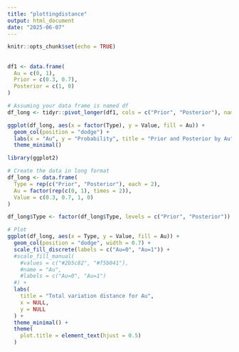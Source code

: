 ```yaml
---
title: "plottingdistance"
output: html_document
date: "2025-06-07"
---
```


```r
knitr::opts_chunk$set(echo = TRUE)
```

## 


```r
df1 <- data.frame(
  Au = c(0, 1),
  Prior = c(0.3, 0.7),
  Posterior = c(1, 0)
)

```

```r
# Assuming your data frame is named df
df_long <- tidyr::pivot_longer(df1, cols = c("Prior", "Posterior"), names_to = "Type", values_to = "Value")

ggplot(df_long, aes(x = factor(Type), y = Value, fill = Au)) +
  geom_col(position = "dodge") +
  labs(x = "Au", y = "Probability", title = "Prior and Posterior by Au") +
  theme_minimal()

```

```r
library(ggplot2)

# Create the data in long format
df_long <- data.frame(
  Type = rep(c("Prior", "Posterior"), each = 2),
  Au = factor(rep(c(0, 1), times = 2)),
  Value = c(0.3, 0.7, 1, 0)
)

df_long$Type <- factor(df_long$Type, levels = c("Prior", "Posterior"))

# Plot
ggplot(df_long, aes(x = Type, y = Value, fill = Au)) +
  geom_col(position = "dodge", width = 0.7) +
  scale_fill_discrete(labels = c("Au=0", "Au=1")) +
  #scale_fill_manual(
    #values = c("#2b5c82", "#f5b041"),
    #name = "Au",
    #labels = c("Au=0", "Au=1")
  #) +
  labs(
    title = "Total variation distance for Au",
    x = NULL,
    y = NULL
  ) +
  theme_minimal() +
  theme(
    plot.title = element_text(hjust = 0.5)
  )


```